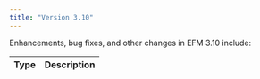 ```yaml
---
title: "Version 3.10"
---
```


Enhancements, bug fixes, and other changes in EFM 3.10 include:

| Type        | Description |
|-------------|------------ |